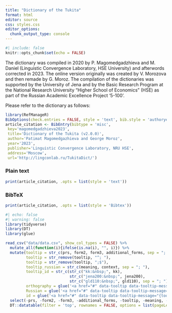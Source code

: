 ```yaml
---
title: "Dictionary of the Tukita"
format: html
editor: source
css: styles.css
editor_options: 
  chunk_output_type: console
---
```


```r
#| include: false
knitr::opts_chunk$set(echo = FALSE)
```

The dictionary was compiled in 2020 by P. Magomedgadzhieva and M. Daniel (Linguistic Convergence Laboratory, HSE University) and afterwords corrected in 2023. The online version originally was created by V. Morozova and then remade by G. Moroz. The compilation of the dictionaries was supported by the University of Jena and by the Basic Research Program at the National Research University "Higher School of Economics" (HSE) as part of the Russian Academic Excellence Project '5-100'.

Please refer to the dictionary as follows:

```r
library(RefManageR)
BibOptions(check.entries = FALSE, style = 'text', bib.style = 'authoryear')
article_citation <- BibEntry(bibtype = 'misc', 
 key='magomedgadzhieva2023',
 title='Dictionary of the Tukita (v2.0.0)',
 author='Patimat Magomedgazhieva and George Moroz',
 year='2023',
 publisher='Linguistic Convergence Laboratory, NRU HSE',
 address='Moscow',
 url='http://lingconlab.ru/TukitaDict/')
```

::: {.panel-tabset}

### Plain text
```r
print(article_citation, .opts = list(style = 'text'))
```

### BibTeX

```r
print(article_citation, .opts = list(style = 'Bibtex'))
```

:::

```r
#| echo: false
#| warning: false
library(tidyverse)
library(DT)
library(glue)

read_csv("data/data.csv", show_col_types = FALSE) %>%
  mutate_all(function(i){ifelse(is.na(i), "", i)}) %>% 
  mutate(tooltip = str_c(prs, form2, form3, additional_forms, sep = "; "),
         tooltip = str_remove(tooltip, "^; "),
         tooltip = str_remove(tooltip, ";$"),
         tooltip_russian = str_c(meaning, context, sep = "; "),
         tooltip_id = str_c(str_c("kk:&nbsp;", kk), 
                            str_c("jena200:&nbsp;", jena200), 
                            str_c("gld110:&nbsp;", gld110), sep = "; "),
         orthography = glue('<a href="#" data-tooltip data-tooltip-message="{tooltip}">{orthography}</a>'),
         Russian = glue('<a href="#" data-tooltip data-tooltip-message="{tooltip_russian}">{Russian}</a>'),
         id = glue('<a href="#" data-tooltip data-tooltip-message="{tooltip_id}">{id}</a>')) %>% 
  select(-prs, -form2, -form3, -additional_forms, -tooltip, -meaning, -context, -tooltip_russian, -tooltip_id, -kk, -jena200, -gld110) %>% 
  DT::datatable(filter = 'top', rownames = FALSE, options = list(pageLength = 10, dom = 'tip'), escape = FALSE)
```


